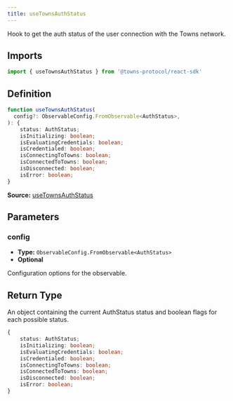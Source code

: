 ```yaml
---
title: useTownsAuthStatus
---
```

Hook to get the auth status of the user connection with the Towns network.

## Imports

```ts
import { useTownsAuthStatus } from '@towns-protocol/react-sdk'
```

## Definition

```ts
function useTownsAuthStatus(
  config?: ObservableConfig.FromObservable<AuthStatus>,
): {
    status: AuthStatus;
    isInitializing: boolean;
    isEvaluatingCredentials: boolean;
    isCredentialed: boolean;
    isConnectingToTowns: boolean;
    isConnectedToTowns: boolean;
    isDisconnected: boolean;
    isError: boolean;
}
```

**Source:** [useTownsAuthStatus](https://github.com/towns-protocol/towns/blob/main/packages/react-sdk/src/useTownsAuthStatus.ts)

## Parameters

### config

- **Type:** `ObservableConfig.FromObservable<AuthStatus>`
- **Optional**

Configuration options for the observable.

## Return Type

An object containing the current AuthStatus status and boolean flags for each possible status.

```ts
{
    status: AuthStatus;
    isInitializing: boolean;
    isEvaluatingCredentials: boolean;
    isCredentialed: boolean;
    isConnectingToTowns: boolean;
    isConnectedToTowns: boolean;
    isDisconnected: boolean;
    isError: boolean;
}
```
